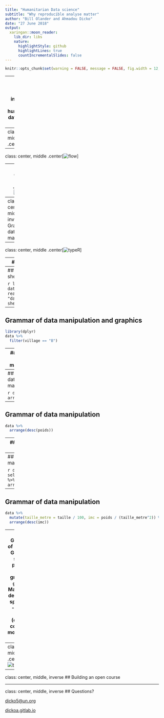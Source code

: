 ```yaml
---
title: "Humanitarian Data science"
subtitle: "Why reproducible analyse matter"
author: "Bill Olander and Ahmadou Dicko"
date: "27 June 2018"
output:
  xaringan::moon_reader:
    lib_dir: libs
    nature:
      highlightStyle: github
      highlightLines: true
      countIncrementalSlides: false
---
```


```r
knitr::opts_chunk$set(warning = FALSE, message = FALSE, fig.width = 12, fig.height = 4)
```

---
class: center, middle, inverse
## What is humanitarian data science ?

---
class: center, middle
.center[![R](./images/reproducibleFlow.png)]

---
class: center, middle
.center[![flow](./images/RFlow.png)]


---
class: center, middle
.center[![flow](./images/datasciFlow.png)]

---
class: center, middle, inverse
## Grammar of data manipulation

---
class: center, middle
.center[![typeR](./images/typeR.gif)]

---
## What is R ?

 - `R` est un langage de programmation interpreté
 - `R` est gratuit et open source
 - `R` il existe une grande communauté et 12000 packages (add-ons)
 - `R` excelle dans la manipulation et la visualisation de données


---
## Open an Excel sheet 

```r
library(readxl)
data <- read_excel(path = "data/data.xlsx", sheet = 1)
data
```	

---
## Grammar of data manipulation and graphics


```r
library(dplyr)
data %>%
  filter(village == "B") 
```

---
## Grammar of data manipulation

```r
data %>%
  filter(village == "B", taille > 170)
```

---
## Grammar of data manipulation

```r
data %>%
  arrange(poids)
```

---
## Grammar of data manipulation

```r
data %>%
  arrange(desc(poids))
```

---
## Grammar of data manipulation

```r
data %>%
  select(nom, taille)
```
---
## Grammar of data manipulation

```r
data %>%
  select(nom, taille) %>%
  arrange(desc(taille))
```

---
## Grammar of data manipulation

```r
data %>%
  mutate(taille_metre = taille / 100, imc = poids / (taille_metre^2)) %>%
  arrange(desc(imc))
```

---
## Grammaire of graphics
- Grammaire similaire pour faire des graphiques `ggplot2`
- Manipulation des données spatiales `sf`
- D'autres aspects (enquêtes complexes, modélisation, etc)

---
class: center, middle
.center[![typeR](./images/twitteR.png)]

---
class: center, middle, inverse
## Building an open course


---
class: center, middle, inverse
## Questions?

[dicko5@un.org](mailto:dicko5@un.org)

[dickoa.gitlab.io](http://dickoa.gitlab.io)

